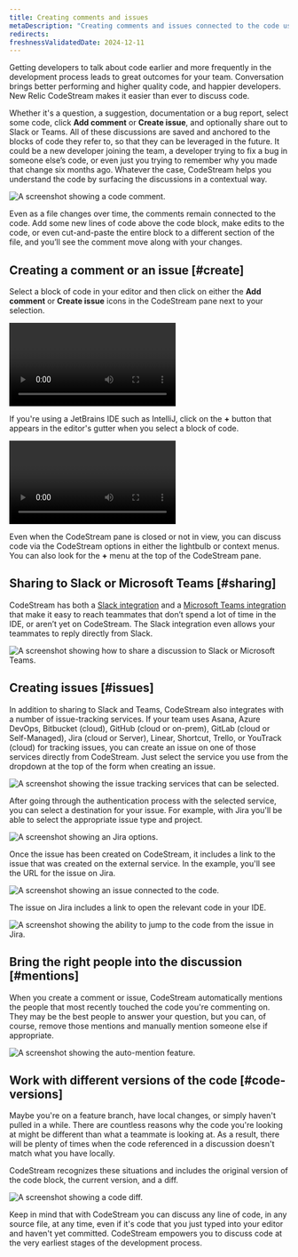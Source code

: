 ```yaml
---
title: Creating comments and issues
metaDescription: "Creating comments and issues connected to the code using New Relic CodeStream."
redirects:
freshnessValidatedDate: 2024-12-11
---
```











Getting developers to talk about code earlier and more frequently in the development process leads to great outcomes for your team. Conversation brings better performing and higher quality code, and happier developers. New Relic CodeStream makes it easier than ever to discuss code. 

Whether it's a question, a suggestion, documentation or a bug report, select some code, click <DoNotTranslate>**Add comment**</DoNotTranslate> or <DoNotTranslate>**Create issue**</DoNotTranslate>, and optionally share out to Slack or Teams. All of these discussions are saved and anchored to the blocks of code they refer to, so that they can be leveraged in the future. It could be a new developer joining the team, a developer trying to fix a bug in someone else’s code, or even just you trying to remember why you made that change six months ago. Whatever the case, CodeStream helps you understand the code by surfacing the discussions in a contextual way.

<img
  title="Code comment"
  alt="A screenshot showing a code comment."
  src={codestreamCommentGutterIcon}
/>

Even as a file changes over time, the comments remain connected to the code. Add some new lines of code above the code block, make edits to the code, or even cut-and-paste the entire block to a different section of the file, and you’ll see the comment move along with your changes.

## Creating a comment or an issue [#create]

Select a block of code in your editor and then click on either the <DoNotTranslate>**Add comment**</DoNotTranslate> or <DoNotTranslate>**Create issue**</DoNotTranslate> icons in the CodeStream pane next to your selection.

<Video
  type="wistia"
  id="6nrpzbdclg"
/>

If you're using a JetBrains IDE such as IntelliJ, click on the <DoNotTranslate>**+**</DoNotTranslate> button that appears in the editor's gutter when you select a block of code.

<Video
  type="wistia"
  id="xortx4hitk"
/>

Even when the CodeStream pane is closed or not in view, you can discuss code via the CodeStream options in either the lightbulb or context menus. You can also look for the <DoNotTranslate>**+**</DoNotTranslate> menu at the top of the CodeStream pane.

## Sharing to Slack or Microsoft Teams [#sharing]

CodeStream has both a [Slack integration](/docs/codestream/code-discussion/slack-integration) and a [Microsoft Teams integration](/docs/codestream/code-discussion/msteams-integration) that make it easy to reach teammates that don’t spend a lot of time in the IDE, or aren’t yet on CodeStream. The Slack integration even allows your teammates to reply directly from Slack.

<img
  title="Sharing to Slack or Teams"
  alt="A screenshot showing how to share a discussion to Slack or Microsoft Teams."
  src={codestreamSharingOptions}
/>

## Creating issues [#issues]

In addition to sharing to Slack and Teams, CodeStream also integrates with a number of issue-tracking services. If your team uses Asana, Azure DevOps, Bitbucket (cloud), GitHub (cloud or on-prem), GitLab (cloud or Self-Managed), Jira (cloud or Server), Linear, Shortcut, Trello, or YouTrack (cloud) for tracking issues, you can create an issue on one of those services directly from CodeStream. Just select the service you use from the dropdown at the top of the form when creating an issue.

<img
  title="Issue tracking services"
  alt="A screenshot showing the issue tracking services that can be selected."
  src={codestreamIssueTrackingIntegrations}
/>

After going through the authentication process with the selected service, you can select a destination for your issue. For example, with Jira you'll be able to select the appropriate issue type and project.

<img
  title="Jira options"
  alt="A screenshot showing an Jira options."
  src={codestreamNewIssueJiraOptions}
/>

Once the issue has been created on CodeStream, it includes a link to the issue that was created on the external service. In the example, you'll see the URL for the issue on Jira.

<img
  title="An issue connected to the code."
  alt="A screenshot showing an issue connected to the code."
  src={codestreamIssueExample}
/>

The issue on Jira includes a link to open the relevant code in your IDE.

<img
  title="Open in IDE from Jira"
  alt="A screenshot showing the ability to jump to the code from the issue in Jira."
  src={codestreamCodestreamIssueonJira}
/>

## Bring the right people into the discussion [#mentions]

When you create a comment or issue, CodeStream automatically mentions the people that most recently touched the code you're commenting on. They may be the best people to answer your question, but you can, of course, remove those mentions and manually mention someone else if appropriate.

<img
  title="auto-mention"
  alt="A screenshot showing the auto-mention feature."
  src={codestreamComposeCodemark}
/>

## Work with different versions of the code [#code-versions]

Maybe you're on a feature branch, have local changes, or simply haven't pulled in a while. There are countless reasons why the code you're looking at might be different than what a teammate is looking at. As a result, there will be plenty of times when the code referenced in a discussion doesn't match what you have locally.

CodeStream recognizes these situations and includes the original version of the code block, the current version, and a diff.

<img
  title="version diff"
  alt="A screenshot showing a code diff."
  src={codestreamCodemarkWithCodeDiff}
/>

Keep in mind that with CodeStream you can discuss any line of code, in any source file, at any time, even if it's code that you just typed into your editor and haven't yet committed. CodeStream empowers you to discuss code at the very earliest stages of the development process.
